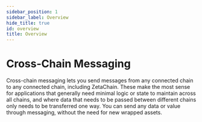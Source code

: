 ```yaml
---
sidebar_position: 1
sidebar_label: Overview
hide_title: true
id: overview
title: Overview
---
```



# Cross-Chain Messaging

Cross-chain messaging lets you send messages from any connected chain to any
connected chain, including ZetaChain. These make the most sense for applications
that generally need minimal logic or state to maintain across all chains, and
where data that needs to be passed between different chains only needs to be
transferred one way. You can send any data or value through messaging, without
the need for new wrapped assets.

<div>
  <DocsOverview
    headerTitle="Connector API"
    sectionInfo="Learn how to use Connector contracts to send messages and value between any chains."
    link="/developers/cross-chain-messaging/connector"
  />
</div>
